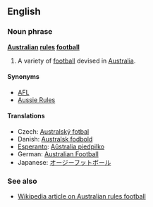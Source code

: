 ==English==
===Noun phrase===
'''[[Australian]] [[rule]]s [[football]]'''

#A variety of [[football]] devised in [[Australia]].

====Synonyms====
*[[AFL]]
*[[Aussie Rules]]

====Translations====
*Czech: [[Australský fotbal]]
*Danish: [[Australsk fodbold]]
*[[Esperanto]]: [[Aŭstralia piedpilko]]
*German: [[Australian Football]]
*Japanese: [[オージーフットボール]]

===See also===
*[[w:Australian rules football|Wikipedia article on Australian rules football]]